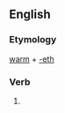 ==English==

===Etymology===
[[warm]] + [[-eth]]

===Verb===
{{infl|en|verb form}}

# {{archaic third-person singular of|warm}}